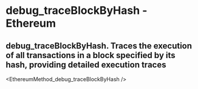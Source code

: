 # debug_traceBlockByHash - Ethereum

## debug_traceBlockByHash. Traces the execution of all transactions in a block specified by its hash, providing detailed execution traces


<EthereumMethod_debug_traceBlockByHash />
